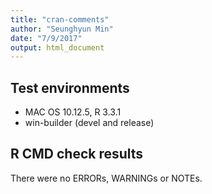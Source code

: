 ```yaml
---
title: "cran-comments"
author: "Seunghyun Min"
date: "7/9/2017"
output: html_document
---
```

## Test environments
* MAC OS 10.12.5, R 3.3.1
* win-builder (devel and release)

## R CMD check results
There were no ERRORs, WARNINGs or NOTEs. 
